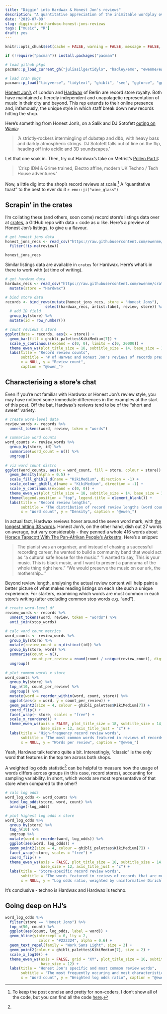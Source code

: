```yaml
---
title: "Diggin' into Hardwax & Honest Jon's reviews"
description: "A quantitative appreciation of the inimitable wordplay over at two of my favourite record stores. TIP!"
date: '2019-07-09'
slug: diggin-into-hardwax-honest-jons-reviews
tags: ["music", "R"]
draft: yes
---
```


```r
knitr::opts_chunk$set(cache = FALSE, warning = FALSE, message = FALSE, echo = FALSE, out.width = '75%', dev = 'png', fig.align = 'center')

if (!require("pacman")) install.packages("pacman")

# load github pkgs
pacman::p_load_current_gh("juliasilge/tidylo", "hadley/emo", "ewenme/ewenthemes")

# load cran pkgs
pacman::p_load("tidyverse", "tidytext", "ghibli", "see", "ggforce", "ggrepel")

```

[Honest Jon's](https://honestjons.com) of London and [Hardwax](https://hardwax.com/) of Berlin are record store royalty. Both have maintained a fiercely independent and unapolagetic representation of music in their city and beyond. This rep extends to their online presence and, infamously, the unique style in which staff break down new records hitting the shop. 

Here's something from Honest Jon's, on a Salik and DJ Sotofett [outing on Wania](https://www.discogs.com/Salik-DJ-Sotofett-Inna-Brixton-Acid-Site-Mix/release/11213973):

> ‘A strictly-rockers intermingling of dubstep and d&b, with heavy bass and darkly atmospheric strings. DJ Sotofett falls out of line on the flip, heading off into acidic and 3D soundscapes.’

Let that one soak in. Then, try out Hardwax's take on Metrist's [Pollen Part I](https://www.discogs.com/Metrist-Pollen-Pt-I/release/13786196):

> 'Crisp IDM & Grime trained, Electro affine, modern UK Techno / Tech House adventures.'

Now, a little dig into the shop's record reviews at scale.[^fullcode] A "quantitative toast" to the best to ever do it `r emo::ji("wine_glass")`

## Scrapin' in the crates

I'm collating these (and others, soon come) record store's listings data over at [crates](https://github.com/ewenme/crates), a GitHub repo with data + code as u like. Here's a preview of Honest Jon's listings, to give u a flavour.

```r

# get honest jons data
honest_jons_recs <- read_csv("https://raw.githubusercontent.com/ewenme/crates/master/data/honest-jons/honest-jons-listings.csv") %>% 
  filter(!is.na(review))

honest_jons_recs
```

Similar listings data are available in `crates` for Hardwax. Here's what's in there to work with (at time of writing).

```r

# get hardwax data
hardwax_recs <- read_csv("https://raw.githubusercontent.com/ewenme/crates/master/data/hardwax/hardwax-listings.csv") %>% 
  mutate(store = "Hardwax")

# bind store data
records <- bind_rows(mutate(honest_jons_recs, store = "Honest Jons"), 
                  select(hardwax_recs, artist:label, review, store)) %>% 
  # add ID field
  group_by(store) %>% 
  mutate(id = row_number())

# count reviews x store
ggplot(data = records, aes(x = store)) +
  geom_bar(fill = ghibli_palettes$KikiMedium[7]) +
  scale_y_continuous(expand = c(0, 0), limits = c(0, 20000)) +
  theme_ewen_ws(plot_title_size = 18, subtitle_size = 14, base_size = 14) +
  labs(title = "Record review counts",
       subtitle = "# of Harwax and Honest Jon's reviews of records present in the data.",
       x = NULL, y = "Review count",
       caption = "@ewen_")
```

## Characterising a store's chat

Even if you're not familiar with Hardwax or Honest Jon's review style, you may have noticed some immediate differences in the examples at the start of this post. Off the bat, Hardwax's reviews tend to be of the "short and sweet" variety.

```r

# create word-level data
review_words <- records %>% 
  unnest_tokens(word, review, token = "words") 

# summarise word counts
word_counts <- review_words %>% 
  group_by(store, id) %>% 
  summarise(word_count = n()) %>% 
  ungroup()
  
# viz word count distro
ggplot(word_counts, aes(x = word_count, fill = store, colour = store)) + 
  geom_density(alpha = 0.5) +
  scale_fill_ghibli_d(name = "KikiMedium", direction = -1) +
  scale_colour_ghibli_d(name = "KikiMedium", direction = -1) +
  scale_y_continuous(expand = c(0, 0)) +
  theme_ewen_ws(plot_title_size = 18, subtitle_size = 14, base_size = 14) +
  theme(legend.position = "top", legend.title = element_blank()) +
  labs(title = "Record review lengths",
       subtitle = "The distribution of record review lengths (word counts) by store",
       x = "Word count", y = "Density", caption = "@ewen_")

```

In actual fact, Hardwax reviews hover around the seven word mark, with [the longest hitting 38 words](https://hardwax.com/61214/patrick-pulsinger/impassive-skies/). Honest Jon's, on the other hand, dish out 27 words on average, but vary considerably - they penned a whole 416 words about [Horace Tapscott With The Pan-Afrikan People's Arkestra](https://www.discogs.com/Horace-Tapscott-With-The-Pan-Afrikan-Peoples-Arkestra-Live-At-IUCC/master/256086). Here's a snippet:

> The pianist was an organiser, and instead of chasing a successful recording career, he wanted to build a community band that would act as “a cultural safe house for the music.” “I wanted to say, This is your music. This is black music, and I want to present a panorama of the whole thing right here.” “We would preserve the music on our ark, the mothership…”

Beyond review length, analysing the actual review content will help paint a better picture of what makes reading listings on each site such a unique experience. For starters, examining which words are most common in each store's writing (after excluding common stop words e.g. "and").

```r
# create word-level df
review_words <- records %>% 
  unnest_tokens(word, review, token = "words") %>% 
  anti_join(stop_words)

# calc word count metrics
word_counts <- review_words %>%
  group_by(store) %>% 
  mutate(review_count = n_distinct(id)) %>% 
  group_by(store, word) %>% 
  summarise(count = n(),
            count_per_review = round(count / unique(review_count), digits = 3)) %>% 
  ungroup()
  
# plot common words x store
word_counts %>% 
  group_by(store) %>% 
  top_n(10, count_per_review) %>% 
  ungroup() %>% 
  mutate(word = reorder_within(word, count, store)) %>% 
  ggplot(aes(x = word, y = count_per_review)) +
  geom_point2(size = 4, colour = ghibli_palettes$KikiMedium[7]) +
  coord_flip() +
  facet_wrap(~ store, scales = "free") +
  scale_x_reordered() +
  theme_ewen_ws(axis = FALSE, plot_title_size = 18, subtitle_size = 14, 
                base_size = 12, axis_title_just = "c") +
  labs(title = "High-frequency record review words",
       subtitle = "The most common words featured in reviews of records, by store",
       x = NULL, y = "Words per review", caption = "@ewen_")
```

Yeah, Hardwax talk techno quite a bit. Interestingly, "classic" is the only word that features in the top ten across both shops.

A weighted log odds statistic[^lo] can be helpful to measure how the usage of words differs across groups (in this case, record stores), accounting for sampling variability. In short, which words are most representative of that store when compared to the other?

```r

# calc log odds
word_log_odds <- word_counts %>% 
  bind_log_odds(store, word, count) %>%
  arrange(-log_odds)

# plot highest log odds x store
word_log_odds %>%
  group_by(store) %>%
  top_n(10) %>%
  ungroup %>%
  mutate(word = reorder(word, log_odds)) %>%
  ggplot(aes(word, log_odds)) +
  geom_point2(size = 4, colour = ghibli_palettes$KikiMedium[7]) +
  facet_wrap(~store, scales = "free") +
  coord_flip() +
  theme_ewen_ws(axis = FALSE, plot_title_size = 18, subtitle_size = 14, 
                base_size = 12, axis_title_just = "c") +
  labs(title = "Store-specific record review words",
       subtitle = "The words featured in reviews of records that are most specific to that record store.",
       x = NULL, y = "Log odds ratio, weighted by uninformative Dirichlet prior", caption = "@ewen_") 
```

It's conclusive - techno is Hardwax and Hardwax is techno.

## Going deep on HJ's



```r
word_log_odds %>% 
  filter(store == "Honest Jons") %>% 
  top_n(50, count) %>%
  ggplot(aes(count, log_odds, label = word)) +
  geom_hline(yintercept = 0, lty = 2, 
               color = "#222324", alpha = 0.6) +
  geom_text_repel(family = "Work Sans Light", size = 3) +
  geom_point2(colour = ghibli_palettes$KikiMedium[7], size = 2) + 
  scale_x_log10() +
  theme_ewen_ws(axis = FALSE, grid = "XY", plot_title_size = 16, subtitle_size = 11, 
                base_size = 12) +
  labs(title = "Honest Jon's specific and most common review words",
       subtitle = "The most frequently occuring and most characteristic words in Honest Jon's record reviews",
       x = "Word count", y = "Weighted log odds ratio", caption = "@ewen_") 
```



[^fullcode]: To keep the post concise and pretty for non-coders, I don't show all of the code, but you can find all the code [here](https://github.com/rbind/ewenme/blob/master/content/blog/.Rmd).
[^lo]: 

